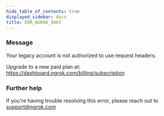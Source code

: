 ```yaml
---
hide_table_of_contents: true
displayed_sidebar: docs
title: ERR_NGROK_9003
---
```


### Message

Your legacy account is not authorized to use request headers.

Upgrade to a new paid plan at: https://dashboard.ngrok.com/billing/subscription

<ErrorDetails />

### Further help

If you're having trouble resolving this error, please reach out to [support@ngrok.com](mailto:support@ngrok.com?subject=Help%20with%20ERR_NGROK_9003)
